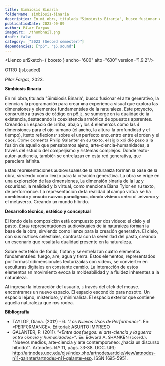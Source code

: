 ```yaml
---
title: Simbiosis Binaria
folderName: simbiosis-binaria
description: En mi obra, titulada "Simbiosis Binaria", busco fusionar el arte generativo, la ciencia y la programación para crear una experiencia visual que explora las dimensiones y elementos fundamentales de la naturaleza.
publicationDate: 2023-10-09
author: Pilar Fargas
imageSrc: ./thumbnail.png
draft: false
category: ["2023 (Second semester)"]
dependencies: ["p5", "p5.sound"]
---
```





<Lienzo urlSketch={ boceto } ancho="600" alto="600" version="1.9.2"/>

OTRO {jsLoaded}

_Pilar Fargas_, 2023.

**Simbiosis Binaria**

En mi obra, titulada "Simbiosis Binaria", busco fusionar el arte generativo, la ciencia y la programación para crear una experiencia visual que explora las dimensiones y elementos fundamentales de la naturaleza. Este proyecto, construido a través de código en p5.js, se sumerge en la dualidad de la existencia, destacando la coexistencia armónica de opuestos aparentes. Creando un espacio de arriba, abajo y los 4 elementos como las 4 dimensiones para el ojo humano (el ancho, la altura, la profundidad y el tiempo), itento reflexionar sobre el un perfecto encuentro entre el orden y el caos. Como comenta Philip Galanter en su texto, el siglo xxi dió paso a la fusión de aquello que pensabamos ajeno, arte-ciencia-humanidades, a través del estudio del compeljismo y sistemas complejos. Donde texto-autor-audiencia, también se entrelazan en esta red generativa, que pareciera infinita. 

Estas representaciones audiovisuales de la naturaleza forman la base de la obra, sirviendo como lienzo para la creación generativa. La obra se erige en una exploración de las dimensiones, La dimensión binaria de la luz y oscuridad, la realidad y lo virtual, como menciona Diana Tylor en su texto, de performance. La representación de la realidad al campo virtual se ha combinado y creado nuevos paradigmas, donde vivimos entre el universo y el metaverso. Creando un mundo híbrido. 

**Desarrollo técnico, estético y conceptual**

El fondo de la composición está compuesto por dos videos: el cielo y el pasto. Estas representaciones audiovisuales de la naturaleza forman la base de la obra, sirviendo como lienzo para la creación generativa. El cielo, con sus matices celestiales, contrasta con la serenidad del pasto, creando un escenario que resalta la dualidad presente en la naturaleza.

Sobre este telón de fondo, flotan y se entrelazan cuatro elementos fundamentales: fuego, aire, agua y tierra. Estos elementos, representados por formas tridimensionales texturizadas con videos, se convierten en esculturas digitales en constante cambio. La interacción de estos elementos en movimiento evoca la moldeabilidad y la fluidez inherentes a la naturaleza.

Al ingresar la interacción del usuario, a través del click del mouse, encontramos un nuevo espacio. El espacio escondido para nosotro. Un espacio lejano, misterioso, y minimalista. El espacio exterior que contiene aquella naturaleza que nos rodea. 

**Bibliografía**

- TAYLOR, Diana. (2012) - 6. _"Los Nuevos Usos de Performance"_. En: «PERFORMANCE». Editorial: ASUNTO IMPRESO.
- GALANTER, P. (2011). _"«Entre dos fuegos: el arte-ciencia y la guerra entre ciencia y humanidades»"_. En: Edward A. SHANKEN (coord.). "Nuevos medios, arte-ciencia y arte contemporáneo: ¿hacia un discurso híbrido?". Artnodes. N.º 11, págs. 33-38. UOC. URL: http://artnodes.uoc.edu/ojs/index.php/artnodes/article/view/artnodes-n11-galanter/artnodes-n11-galanter-esp. ISSN 1695-5951.